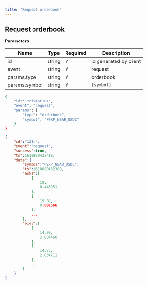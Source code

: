 ```yaml
---
title: "Request orderbook"
---
```


## Request orderbook

**Parameters**

| Name          | Type   | Required | Description            |
|---------------|--------|----------|------------------------|
| id            | string | Y        | id generated by client |
| event         | string | Y        | request                |
| params.type   | string | Y        | orderbook              |
| params.symbol | string | Y        | `{symbol}`               |

<RequestExample>

```bash
{
    "id": "clientID1",
    "event": "request",
    "params": {
        "type": "orderbook",
        "symbol": "PERP_NEAR_USDC"
    }
}
```

</RequestExample>



<ResponseExample>

```json Response
{
    "id":"123r",
    "event":"request",
    "success":true,
    "ts":1618880432419,
    "data":{
        "symbol":"PERP_NEAR_USDC",
        "ts":1618880432380,
        "asks":[
            [
                15,
                0.443951
            ],
            [
                15.02,
                0.002566
            ],
            ...
        ],
        "bids":[
            [
                14.99,
                2.887466
            ],
            [
                14.76,
                2.034711
            ],
           ...
        ]
    }
}
```

</ResponseExample>